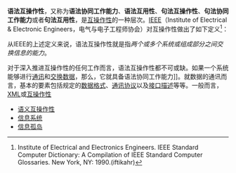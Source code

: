 '''语法互操作性'''，又称为'''语法协同工作能力'''、'''语法互用性'''、'''句法互操作性'''、'''句法协同工作能力'''或者'''句法互用性'''，是[[互操作性|互操作性]]的一种层次。[[IEEE|IEEE]]（Institute of Electrical & Electronic Engineers，电气与电子工程师协会）对互操作性做出了如下定义<ref>Institute of Electrical and Electronics Engineers. IEEE Standard Computer Dictionary: A Compilation of IEEE Standard Computer Glossaries. New York, NY: 1990.(iftikahr)</ref>：
<div style="text-align: center;">
{{quote|
''两个或多个系统或组成部分之间交换信息以及对所已经交换的信息加以使用的能力''
}}
</div>
从IEEE的上述定义来说，语法互操作性就是指''两个或多个系统或组成部分之间交换信息的能力''。

对于深入推进互操作性的任何工作而言，语法互操作性都不可或缺。如果一个系统能够进行[[通讯|通讯]]和[[数据交换|交换数据]]，那么，它就具备语法协同工作能力]]。就数据的通讯而言，基本的要素包括规定的[[数据格式|数据格式]]、[[通讯协议|通讯协议]]以及[[接口描述|接口描述]]等等。一般而言，[[XML|XML]]或[[SQL标准提供的就是语法互操作性。

==参考文献==
{{reflist}}

== 参见 ==
*[[互操作性|互操作性]]
*[[语义互操作性|语义互操作性]]
*[[信息系统|信息系统]]
*[[信息孤岛|信息孤岛]]

{{compu-stub}}